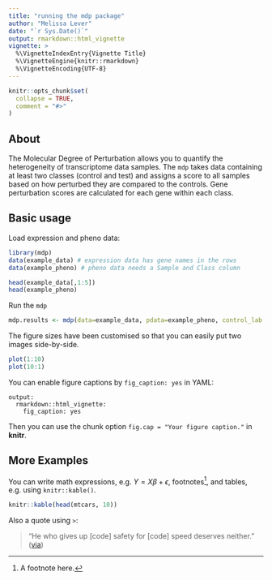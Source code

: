 ```yaml
---
title: "running the mdp package"
author: "Melissa Lever"
date: "`r Sys.Date()`"
output: rmarkdown::html_vignette
vignette: >
  %\VignetteIndexEntry{Vignette Title}
  %\VignetteEngine{knitr::rmarkdown}
  %\VignetteEncoding{UTF-8}
---
```


```r
knitr::opts_chunk$set(
  collapse = TRUE,
  comment = "#>"
)
```

## About

The Molecular Degree of Perturbation allows you to quantify the heterogeneity of transcriptome data samples. The `mdp` takes data containing at least two classes (control and test) and assigns a score to all samples based on how perturbed they are compared to the controls. Gene perturbation scores are calculated for each gene within each class. 

## Basic usage

Load expression and pheno data:

```r
library(mdp)
data(example_data) # expression data has gene names in the rows
data(example_pheno) # pheno data needs a Sample and Class column

head(example_data[,1:5]) 
head(example_pheno) 
```

Run the `mdp`
```r
mdp.results <- mdp(data=example_data, pdata=example_pheno, control_lab = "baseline")
```

The figure sizes have been customised so that you can easily put two images side-by-side. 

```r
plot(1:10)
plot(10:1)
```

You can enable figure captions by `fig_caption: yes` in YAML:

    output:
      rmarkdown::html_vignette:
        fig_caption: yes

Then you can use the chunk option `fig.cap = "Your figure caption."` in **knitr**.

## More Examples

You can write math expressions, e.g. $Y = X\beta + \epsilon$, footnotes^[A footnote here.], and tables, e.g. using `knitr::kable()`.

```r
knitr::kable(head(mtcars, 10))
```

Also a quote using `>`:

> "He who gives up [code] safety for [code] speed deserves neither."
([via](https://twitter.com/hadleywickham/status/504368538874703872))

